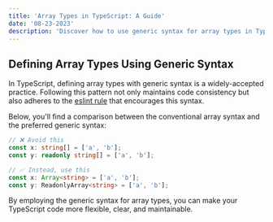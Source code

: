 ```yaml
---
title: 'Array Types in TypeScript: A Guide'
date: '08-23-2023'
description: 'Discover how to use generic syntax for array types in TypeScript and align your code with modern best practices.'
---
```


## Defining Array Types Using Generic Syntax

In TypeScript, defining array types with generic syntax is a widely-accepted practice. Following this pattern not only maintains code consistency but also adheres to the [eslint rule](https://typescript-eslint.io/rules/array-type/#generic) that encourages this syntax.

Below, you'll find a comparison between the conventional array syntax and the preferred generic syntax:

```ts
// ❌ Avoid this
const x: string[] = ['a', 'b'];
const y: readonly string[] = ['a', 'b'];

// ✅ Instead, use this
const x: Array<string> = ['a', 'b'];
const y: ReadonlyArray<string> = ['a', 'b'];
```

By employing the generic syntax for array types, you can make your TypeScript code more flexible, clear, and maintainable.
